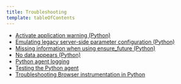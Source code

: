 ```yaml
---
title: Troubleshooting
template: tableOfContents
---
```


* [Activate application warning (Python)](/docs/agents/python-agent/troubleshooting/activate-application-warning-python)
* [Emulating legacy server-side parameter configuration (Python)](/docs/agents/python-agent/troubleshooting/emulating-legacy-server-side-parameter-configuration-python)
* [Missing information when using ensure_future (Python)](/docs/agents/python-agent/troubleshooting/missing-information-when-using-ensurefuture-python)
* [No data appears (Python)](/docs/agents/python-agent/troubleshooting/no-data-appears-python)
* [Python agent logging](/docs/agents/python-agent/troubleshooting/python-agent-logging)
* [Testing the Python agent](/docs/agents/python-agent/troubleshooting/testing-python-agent)
* [Troubleshooting Browser instrumentation in Python](/docs/agents/python-agent/troubleshooting/troubleshooting-browser-instrumentation-python)
